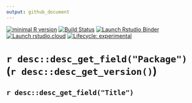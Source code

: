 ```yaml
---
output: github_document
---
```


<!-- badges: start -->
[![minimal R version](https://img.shields.io/badge/R%3E%3D-3.6.0-6666ff.svg)](https://cran.r-project.org/)
[![Build Status](https://img.shields.io/travis/timtrice/enhanced_workflowr/master.svg)](https://travis-ci.org/timtrice/enhanced_workflowr)
[![Launch Rstudio Binder](http://mybinder.org/badge.svg)](https://mybinder.org/v2/gh/timtrice/enhanced_workflowr/master?urlpath=rstudio)
[![Launch rstudio.cloud](https://img.shields.io/badge/launch-rstudio.cloud-yellowgreen.svg)](https://rstudio.cloud/project/400006)
[![Lifecycle: experimental](https://img.shields.io/badge/lifecycle-experimental-orange.svg)](https://www.tidyverse.org/lifecycle/#experimental)
<!-- badges: end -->

# `r desc::desc_get_field("Package")` (`r desc::desc_get_version() `)

## `r desc::desc_get_field("Title") `
